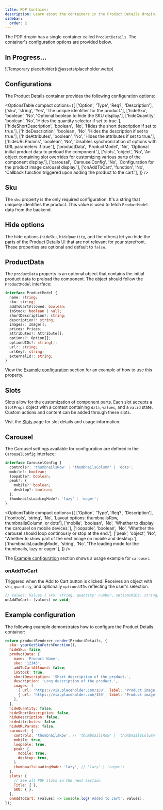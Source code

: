 ```yaml
---
title: PDP Container
description: Learn about the containers in the Product Details dropin.
sidebar:
  order: 2
---
```



The PDP dropin has a single container called `ProductDetails`. The container's configuration options are provided below.

## In Progress...

<Diagram caption="Overview of Commerce Dropins.">
  ![Temporary placeholder](@assets/placeholder.webp)
</Diagram>

## Configurations

The Product Details container provides the following configuration options:

<OptionsTable 
  compact
  options={[
    ['Option', 'Type', 'Req?', 'Description'],
    ['sku', 'string', 'Yes', 'The unique identifier for the product.'],
    ['hideSku', 'boolean', 'No', 'Optional boolean to hide the SKU display.'],
    ['hideQuantity', 'boolean', 'No', 'Hides the quantity selector if set to true.'],
    ['hideShortDescription', 'boolean', 'No', 'Hides the short description if set to true.'],
    ['hideDescription', 'boolean', 'No', 'Hides the description if set to true.'],
    ['hideAttributes', 'boolean', 'No', 'Hides the attributes if set to true.'],
    ['hideURLParams', 'boolean', 'No', 'Disables synchronization of options with URL parameters if true.'],
    ['productData', 'ProductModel', 'No', 'Optional initial product data to preload the component.'],
    ['slots', 'object', 'No', 'An object containing slot overrides for customizing various parts of the component display.'],
    ['carousel', 'CarouselConfig', 'No', 'Configuration for the product image carousel display.'],
    ['onAddToCart', 'function', 'No', 'Callback function triggered upon adding the product to the cart.'],
  ]}
/>

## Sku

The `sku` property is the only required configuration. It's a string that uniquely identifies the product. This value is used to fetch `ProductModel` data from the backend.

## Hide options

The hide options (`hideSku`, `hideQuantity`, and the others) let you hide the parts of the Product Details UI that are not relevant for your storefront. These properties are optional and default to `false`.

## ProductData

The `productData` property is an optional object that contains the initial product data to preload the component. The object should follow the `ProductModel` interface:

```ts
interface ProductModel {
  name: string;
  sku: string;
  addToCartAllowed: boolean;
  inStock: boolean | null;
  shortDescription?: string;
  description?: string;
  images?: Image[];
  prices: Prices;
  attributes?: Attribute[];
  options?: Option[];
  optionUIDs?: string[];
  url?: string;
  urlKey?: string;
  externalId?: string;
}
```

View the [Example configuration](#example-configuration) section for an example of how to use this property.

## Slots

Slots allow for the customization of component parts. Each slot accepts a `SlotProps` object with a context containing `data`, `values`, and a `valid` state. Custom actions and content can be added through these slots.

Visit the [Slots](/developer/commerce/storefront/dropins/product-details/pdp-slots/) page for slot details and usage information.

## Carousel

The Carousel settings available for configuration are defined in the `CarouselConfig` interface:

```ts
interface CarouselConfig {
  controls?: 'thumbnailsRow' | 'thumbnailsColumn' | 'dots';
  mobile?: boolean;
  loopable?: boolean;
  peak?: {
    mobile?: boolean;
    desktop?: boolean;
  };
  thumbnailsLoadingMode?: 'lazy' | 'eager';
}
```

<OptionsTable 
  compact
  options={[
    ['Option', 'Type', 'Req?', 'Description'],
    ['controls', 'string', 'No', 'Layout options: thumbnailsRow, thumbnailsColumn, or dots'],
    ['mobile', 'boolean', 'No', 'Whether to display the carousel on mobile devices.'],
    ['loopable', 'boolean', 'No', 'Whether the carousel should loop continously or stop at the end.'],
    ['peak', 'object', 'No', 'Whether to show part of the next image on mobile and desktop.'],
    ['thumbnailsLoadingMode', 'string', 'No', 'The loading mode for the thumbnails, lazy or eager.'],
  ]}
/>

The [Example configuration](#example-configuration) section shows a usage example for `carousel`.

### onAddToCart

Triggered when the Add to Cart button is clicked. Receives an object with `sku`, `quantity`, and optionally `optionsUIDs` reflecting the user's selection.

```js
// values: Values { sku: string, quantity: number, optionsUIDs: string[] }
onAddToCart: (values) => void;
```

## Example configuration

The following example demonstrates how to configure the Product Details container:

```js
return productRenderer.render(ProductDetails, {
  sku: yourGetSkuFetchFunction(),
  hideSku: false,
  productData: {
    name: 'Product Name',
    sku: '12345',
    addToCartAllowed: false;
    inStock: true,
    shortDescription: 'Short description of the product.',
    description: 'Long description of the product.',
    images: [
      { url: 'https://via.placeholder.com/150', label: 'Product image', width: 150, height: 150},
      { url: 'https://via.placeholder.com/150', label: 'Product image', width: 150, height: 150},
    ],
  },
  hideQuantity: false,
  hideShortDescription: false,
  hideDescription: false,
  hideAttributes: false,
  hideURLParams: false,
  carousel: {
    controls: 'thumbnailsRow', // 'thumbnailsRow' | 'thumbnailsColumn' | 'dots' 
    mobile: true,
    loopable: true,
    peak: {
      mobile: true,
      desktop: true,
    }
    thumbnailsLoadingMode: 'lazy', // 'lazy' | 'eager';
  },
  slots: {
    // See all PDP slots in the next section
    Title: { },
    SKU: { },
  },
  onAddToCart: (values) => console.log('Added to cart', values),
});
```

